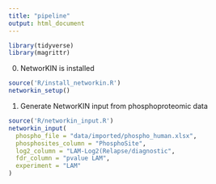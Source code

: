 ```yaml
---
title: "pipeline"
output: html_document
---
```



```r
library(tidyverse)
library(magrittr)
```

0. NetworKIN is installed
```r
source('R/install_networkin.R')
networkin_setup()
```

1. Generate NetworKIN input from phosphoproteomic data
```r
source('R/networkin_input.R')
networkin_input(
  phospho_file = "data/imported/phospho_human.xlsx",
  phosphosites_column = "PhosphoSite",
  log2_column = "LAM-Log2(Relapse/diagnostic",
  fdr_column = "pvalue LAM",
  experiment = "LAM"
)
```


